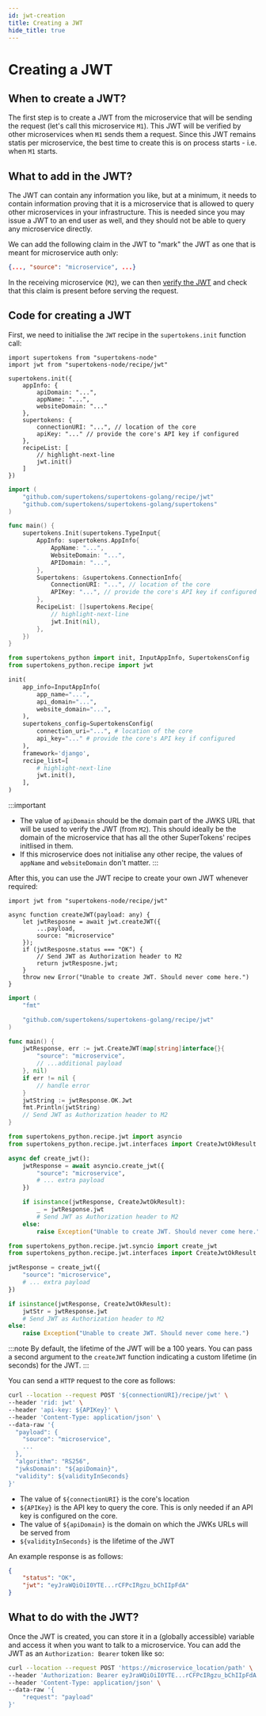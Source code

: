 ```yaml
---
id: jwt-creation
title: Creating a JWT
hide_title: true
---
```



# Creating a JWT

## When to create a JWT?
The first step is to create a JWT from the microservice that will be sending the request (let's call this microservice `M1`). This JWT will be verified by other microservices when `M1` sends them a request. Since this JWT remains statis per microservice, the best time to create this is on process starts - i.e. when `M1` starts.

## What to add in the JWT?
The JWT can contain any information you like, but at a minimum, it needs to contain information proving that it is a microservice that is allowed to query other microservices in your infrastructure. This is needed since you may issue a JWT to an end user as well, and they should not be able to query any microservice directly.

We can add the following claim in the JWT to "mark" the JWT as one that is meant for microservice auth only:
```json
{..., "source": "microservice", ...}
```

In the receiving microservice (`M2`), we can then [verify the JWT](./jwt-verification/index) and check that this claim is present before serving the request. 


## Code for creating a JWT

<WithWithoutSDK>
<TabItem value="withsdk">

First, we need to initialise the `JWT` recipe in the `supertokens.init` function call:

<BackendSDKTabs isSubTab={true}>
<TabItem value="nodejs">

```tsx
import supertokens from "supertokens-node"
import jwt from "supertokens-node/recipe/jwt"

supertokens.init({
    appInfo: {
        apiDomain: "...",
        appName: "...",
        websiteDomain: "..."
    },
    supertokens: {
        connectionURI: "...", // location of the core
        apiKey: "..." // provide the core's API key if configured
    },
    recipeList: [
        // highlight-next-line
        jwt.init()
    ]
})
```

</TabItem>
<TabItem value="go">

```go
import (
	"github.com/supertokens/supertokens-golang/recipe/jwt"
	"github.com/supertokens/supertokens-golang/supertokens"
)

func main() {
	supertokens.Init(supertokens.TypeInput{
        AppInfo: supertokens.AppInfo{
            AppName: "...",
            WebsiteDomain: "...",
            APIDomain: "...",
        },
        Supertokens: &supertokens.ConnectionInfo{
            ConnectionURI: "...", // location of the core
            APIKey: "...", // provide the core's API key if configured
        },
		RecipeList: []supertokens.Recipe{
            // highlight-next-line
			jwt.Init(nil),
		},
	})
}
```

</TabItem>
<TabItem value="python">

```python
from supertokens_python import init, InputAppInfo, SupertokensConfig
from supertokens_python.recipe import jwt

init(
    app_info=InputAppInfo(
        app_name="...",
        api_domain="...",
        website_domain="...",
    ),
    supertokens_config=SupertokensConfig(
        connection_uri="...", # location of the core
        api_key="..." # provide the core's API key if configured
    ),
    framework='django',
    recipe_list=[
        # highlight-next-line
        jwt.init(),
    ],
)
```

</TabItem>
</BackendSDKTabs>

:::important
- The value of `apiDomain` should be the domain part of the JWKS URL that will be used to verify the JWT (from `M2`). This should ideally be the domain of the microservice that has all the other SuperTokens' recipes initlised in them. 
- If this microservice does not initialise any other recipe, the values of `appName` and `websiteDomain` don't matter.
:::

After this, you can use the JWT recipe to create your own JWT whenever required:

<BackendSDKTabs isSubTab={true}>
<TabItem value="nodejs">

```tsx
import jwt from "supertokens-node/recipe/jwt"

async function createJWT(payload: any) {
    let jwtResposne = await jwt.createJWT({
        ...payload,
        source: "microservice"
    });
    if (jwtResposne.status === "OK") {
        // Send JWT as Authorization header to M2
        return jwtResposne.jwt;
    }
    throw new Error("Unable to create JWT. Should never come here.")
}
```

</TabItem>
<TabItem value="go">

```go
import (
	"fmt"

	"github.com/supertokens/supertokens-golang/recipe/jwt"
)

func main() {
	jwtResponse, err := jwt.CreateJWT(map[string]interface{}{
		"source": "microservice",
		// ...additional payload
	}, nil)
	if err != nil {
		// handle error
	}
	jwtString := jwtResponse.OK.Jwt
	fmt.Println(jwtString)
    // Send JWT as Authorization header to M2
}
```

</TabItem>
<TabItem value="python">

<PythonSyncAsyncSubTabs>
<TabItem value="asyncio">

```python
from supertokens_python.recipe.jwt import asyncio
from supertokens_python.recipe.jwt.interfaces import CreateJwtOkResult

async def create_jwt():
    jwtResponse = await asyncio.create_jwt({
        "source": "microservice",
        # ... extra payload
    })

    if isinstance(jwtResponse, CreateJwtOkResult):
        _ = jwtResponse.jwt
        # Send JWT as Authorization header to M2
    else:
        raise Exception("Unable to create JWT. Should never come here.")
```

</TabItem>
<TabItem value="syncio">

```python
from supertokens_python.recipe.jwt.syncio import create_jwt
from supertokens_python.recipe.jwt.interfaces import CreateJwtOkResult

jwtResponse = create_jwt({
    "source": "microservice",
    # ... extra payload
})

if isinstance(jwtResponse, CreateJwtOkResult):
    jwtStr = jwtResponse.jwt
    # Send JWT as Authorization header to M2
else:
    raise Exception("Unable to create JWT. Should never come here.")
```

</TabItem>
</PythonSyncAsyncSubTabs>

</TabItem>
</BackendSDKTabs>

:::note
By default, the lifetime of the JWT will be a 100 years. You can pass a second argument to the `createJWT` function indicating a custom lifetime (in seconds) for the JWT.
:::

</TabItem>
<TabItem value="withoutsdk">

You can send a `HTTP` request to the core as follows:

```bash
curl --location --request POST '${connectionURI}/recipe/jwt' \
--header 'rid: jwt' \
--header 'api-key: ${APIKey}' \
--header 'Content-Type: application/json' \
--data-raw '{
  "payload": {
    "source": "microservice",
    ...
  },
  "algorithm": "RS256",
  "jwksDomain": "${apiDomain}",
  "validity": ${validityInSeconds}
}'
```
- The value of `${connectionURI}` is the core's location
- `${APIKey}` is the API key to query the core. This is only needed if an API key is configured on the core.
- The value of `${apiDomain}` is the domain on which the JWKs URLs will be served from
- `${validityInSeconds}` is the lifetime of the JWT

An example response is as follows:
```json
{
    "status": "OK",
    "jwt": "eyJraWQiOiI0YTE...rCFPcIRgzu_bChIIpFdA"
}

```

</TabItem>
</WithWithoutSDK>

## What to do with the JWT?
Once the JWT is created, you can store it in a (globally accessible) variable and access it when you want to talk to a microservice. You can add the JWT as an `Authorization: Bearer` token like so:

```bash
curl --location --request POST 'https://microservice_location/path' \
--header 'Authorization: Bearer eyJraWQiOiI0YTE...rCFPcIRgzu_bChIIpFdA' \
--header 'Content-Type: application/json' \
--data-raw '{
    "request": "payload"
}'
```
